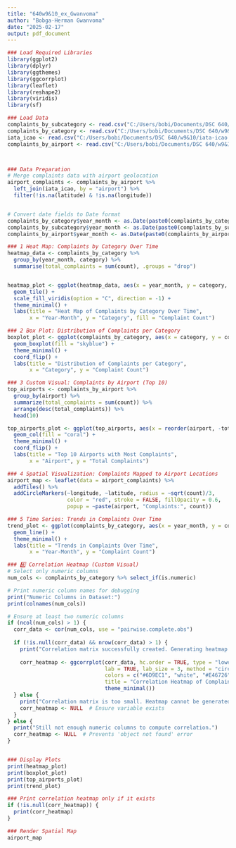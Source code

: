 ```yaml
---
title: "640w9&10_ex_Gwanvoma"
author: "Bobga-Herman Gwanvoma"
date: "2025-02-17"
output: pdf_document
---
```


```r
### Load Required Libraries
library(ggplot2)
library(dplyr)
library(ggthemes)
library(ggcorrplot)
library(leaflet)
library(reshape2)
library(viridis)
library(sf)

### Load Data
complaints_by_subcategory <- read.csv("C:/Users/bobi/Documents/DSC 640/w9&10/complaints-by-subcategory.csv")
complaints_by_category <- read.csv("C:/Users/bobi/Documents/DSC 640/w9&10/complaints-by-category.csv")
iata_icao <- read.csv("C:/Users/bobi/Documents/DSC 640/w9&10/iata-icao.csv")
complaints_by_airport <- read.csv("C:/Users/bobi/Documents/DSC 640/w9&10/complaints-by-airport.csv")



### Data Preparation
# Merge complaints data with airport geolocation
airport_complaints <- complaints_by_airport %>%
  left_join(iata_icao, by = "airport") %>%
  filter(!is.na(latitude) & !is.na(longitude))


# Convert date fields to Date format
complaints_by_category$year_month <- as.Date(paste0(complaints_by_category$year_month, "-01"))
complaints_by_subcategory$year_month <- as.Date(paste0(complaints_by_subcategory$year_month, "-01"))
complaints_by_airport$year_month <- as.Date(paste0(complaints_by_airport$year_month, "-01"))

```

```r
### 1 Heat Map: Complaints by Category Over Time
heatmap_data <- complaints_by_category %>%
  group_by(year_month, category) %>%
  summarise(total_complaints = sum(count), .groups = "drop")


heatmap_plot <- ggplot(heatmap_data, aes(x = year_month, y = category, fill = total_complaints)) +
  geom_tile() +
  scale_fill_viridis(option = "C", direction = -1) +
  theme_minimal() +
  labs(title = "Heat Map of Complaints by Category Over Time",
       x = "Year-Month", y = "Category", fill = "Complaint Count")
```

```r
### 2 Box Plot: Distribution of Complaints per Category
boxplot_plot <- ggplot(complaints_by_category, aes(x = category, y = count)) +
  geom_boxplot(fill = "skyblue") +
  theme_minimal() +
  coord_flip() +
  labs(title = "Distribution of Complaints per Category",
       x = "Category", y = "Complaint Count")
```


```r
### 3 Custom Visual: Complaints by Airport (Top 10)
top_airports <- complaints_by_airport %>% 
  group_by(airport) %>% 
  summarize(total_complaints = sum(count)) %>% 
  arrange(desc(total_complaints)) %>% 
  head(10)

top_airports_plot <- ggplot(top_airports, aes(x = reorder(airport, -total_complaints), y = total_complaints)) +
  geom_col(fill = "coral") +
  theme_minimal() +
  coord_flip() +
  labs(title = "Top 10 Airports with Most Complaints",
       x = "Airport", y = "Total Complaints")
```

```r
### 4 Spatial Visualization: Complaints Mapped to Airport Locations
airport_map <- leaflet(data = airport_complaints) %>% 
  addTiles() %>% 
  addCircleMarkers(~longitude, ~latitude, radius = ~sqrt(count)/3,
                   color = "red", stroke = FALSE, fillOpacity = 0.6,
                   popup = ~paste(airport, "Complaints:", count))
```

```r
### 5 Time Series: Trends in Complaints Over Time
trend_plot <- ggplot(complaints_by_category, aes(x = year_month, y = count, color = category)) +
  geom_line() +
  theme_minimal() +
  labs(title = "Trends in Complaints Over Time",
       x = "Year-Month", y = "Complaint Count")
```

```r
### 6️⃣ Correlation Heatmap (Custom Visual)
# Select only numeric columns
num_cols <- complaints_by_category %>% select_if(is.numeric)

# Print numeric column names for debugging
print("Numeric Columns in Dataset:")
print(colnames(num_cols))

# Ensure at least two numeric columns
if (ncol(num_cols) > 1) {
  corr_data <- cor(num_cols, use = "pairwise.complete.obs")
  
  if (!is.null(corr_data) && nrow(corr_data) > 1) {
    print("Correlation matrix successfully created. Generating heatmap...")
    
    corr_heatmap <- ggcorrplot(corr_data, hc.order = TRUE, type = "lower",
                               lab = TRUE, lab_size = 3, method = "circle",
                               colors = c("#6D9EC1", "white", "#E46726"),
                               title = "Correlation Heatmap of Complaint Data",
                               theme_minimal())
  } else {
    print("Correlation matrix is too small. Heatmap cannot be generated.")
    corr_heatmap <- NULL  # Ensure variable exists
  }
} else {
  print("Still not enough numeric columns to compute correlation.")
  corr_heatmap <- NULL  # Prevents 'object not found' error
}



```

```r

### Display Plots
print(heatmap_plot)
print(boxplot_plot)
print(top_airports_plot)
print(trend_plot)

### Print correlation heatmap only if it exists
if (!is.null(corr_heatmap)) {
  print(corr_heatmap)
}

### Render Spatial Map
airport_map

```

